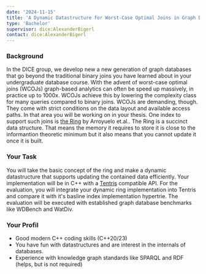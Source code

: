 ```yaml
---
date: '2024-11-15'
title: 'A Dynamic Datastructure for Worst-Case Optimal Joins in Graph Databases'
type: 'Bachelor'
supervisor: dice:AlexanderBigerl
contact: dice:AlexanderBigerl
---
```


### Background 

In the DICE group, we develop new a new generation of graph databases that go beyond the traditional binary joins you have learned about in your undergraduate database course. 
With the advent of worst-case optimal joins (WCOJs) graph-based analytics can often be speed up massively, in practice up to 1000x. WCOJs achieve this by lowering the complexity class for many queries compared to binary joins. 
WCOJs are demanding, though. They come with strict conditions on the data layout and available access paths. In that area you will be working on in your thesis. 
One index to support such joins is [the Ring](https://dl.acm.org/doi/10.1145/3644824) by Arroyuelo et.al.. The Ring is a succinct data structure. That means the memory it requires to store it is close to the informantion theoretic minimum but it also means that you cannot update it once it is built. 

### Your Task
You will take the basic concept of the ring and make a dynamic datastructure that supports updating the contained data efficiently. 
Your implementation will be in C++ with a [Tentris](https://tentris.dice-research.org/) compatible API. 
For the evaluation, you will integrate your dynamic ring implementation into Tentris and compare it with it's basline index implementation hypertrie. 
The evaluation will be executed with established graph database benchmarks like WDBench and WatDiv.

### Your Profil 
* Good modern C++ coding skills (C++20/23)
* You have fun with datastructures and are interest in the internals of databases.
* Experience with knowledge graph standards like SPARQL and RDF (helps, but is not required)



